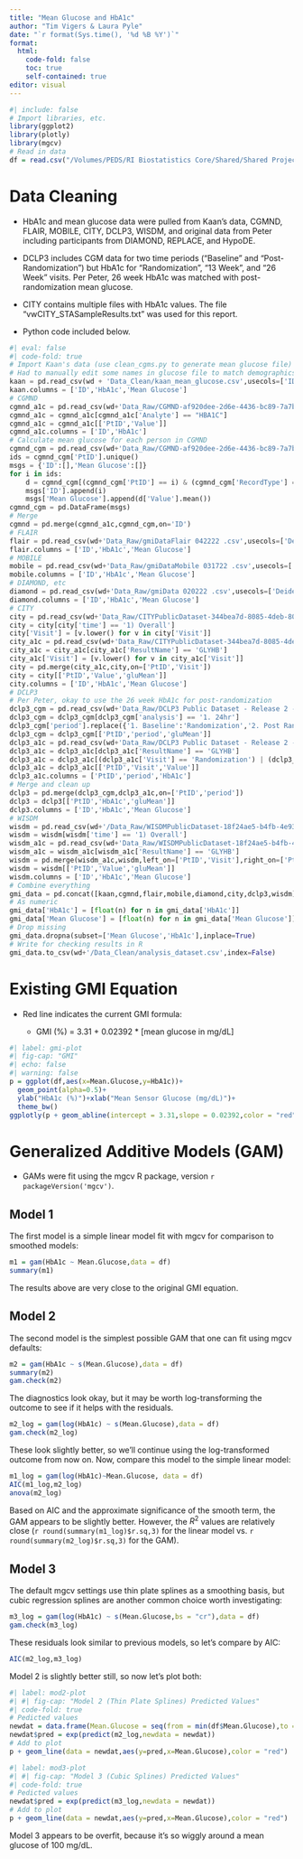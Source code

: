 ```yaml
---
title: "Mean Glucose and HbA1c"
author: "Tim Vigers & Laura Pyle"
date: "`r format(Sys.time(), '%d %B %Y')`"
format: 
  html:
    code-fold: false
    toc: true
    self-contained: true
editor: visual
---
```


```r
#| include: false
# Import libraries, etc.
library(ggplot2)
library(plotly)
library(mgcv)
# Read in data
df = read.csv("/Volumes/PEDS/RI Biostatistics Core/Shared/Shared Projects/Laura/BDC/Projects/Viral Shah/GMI and A1c/Data_Clean/analysis_dataset.csv")
```

# Data Cleaning

-   HbA1c and mean glucose data were pulled from Kaan's data, CGMND, FLAIR, MOBILE, CITY, DCLP3, WISDM, and original data from Peter including participants from DIAMOND, REPLACE, and HypoDE.

-   DCLP3 includes CGM data for two time periods ("Baseline" and "Post-Randomization") but HbA1c for "Randomization", "13 Week", and "26 Week" visits. Per Peter, 26 week HbA1c was matched with post-randomization mean glucose.

-   CITY contains multiple files with HbA1c values. The file "vwCITY_STASampleResults.txt" was used for this report.

-   Python code included below.

```python
#| eval: false
#| code-fold: true
# Import Kaan's data (use clean_cgms.py to generate mean glucose file)
# Had to manually edit some names in glucose file to match demographics
kaan = pd.read_csv(wd + 'Data_Clean/kaan_mean_glucose.csv',usecols=['ID','HbA1c','14 Overall Mean'])
kaan.columns = ['ID','HbA1c','Mean Glucose']
# CGMND
cgmnd_a1c = pd.read_csv(wd+'Data_Raw/CGMND-af920dee-2d6e-4436-bc89-7a7b51239837/NonDiabSampleResults.csv')
cgmnd_a1c = cgmnd_a1c[cgmnd_a1c['Analyte'] == "HBA1C"]
cgmnd_a1c = cgmnd_a1c[['PtID','Value']]
cgmnd_a1c.columns = ['ID','HbA1c']
# Calculate mean glucose for each person in CGMND
cgmnd_cgm = pd.read_csv(wd+'Data_Raw/CGMND-af920dee-2d6e-4436-bc89-7a7b51239837/NonDiabDeviceCGM.csv')
ids = cgmnd_cgm['PtID'].unique()
msgs = {'ID':[],'Mean Glucose':[]}
for i in ids:
    d = cgmnd_cgm[(cgmnd_cgm['PtID'] == i) & (cgmnd_cgm['RecordType'] == "CGM")]
    msgs['ID'].append(i)
    msgs['Mean Glucose'].append(d['Value'].mean())
cgmnd_cgm = pd.DataFrame(msgs)
# Merge
cgmnd = pd.merge(cgmnd_a1c,cgmnd_cgm,on='ID')
# FLAIR
flair = pd.read_csv(wd+'Data_Raw/gmiDataFlair 042222 .csv',usecols=['DeidentID','a1cLab','gluMean'])
flair.columns = ['ID','HbA1c','Mean Glucose']
# MOBILE
mobile = pd.read_csv(wd+'Data_Raw/gmiDataMobile 031722 .csv',usecols=['DeidentID','a1cLab','gluMean'])
mobile.columns = ['ID','HbA1c','Mean Glucose']
# DIAMOND, etc
diamond = pd.read_csv(wd+'Data_Raw/gmiData 020222 .csv',usecols=['DeidentID','a1cLab','gluMean'])
diamond.columns = ['ID','HbA1c','Mean Glucose']
# CITY
city = pd.read_csv(wd+'Data_Raw/CITYPublicDataset-344bea7d-8085-4deb-8038-6cb747a744e3/Data Tables/gluIndices Ext.txt',sep='|')
city = city[city['time'] == '1) Overall']
city['Visit'] = [v.lower() for v in city['Visit']]
city_a1c = pd.read_csv(wd+'Data_Raw/CITYPublicDataset-344bea7d-8085-4deb-8038-6cb747a744e3/Data Tables/vwCITY_STASampleResults.txt',sep='|',encoding='utf-16')
city_a1c = city_a1c[city_a1c['ResultName'] == 'GLYHB']
city_a1c['Visit'] = [v.lower() for v in city_a1c['Visit']]
city = pd.merge(city_a1c,city,on=['PtID','Visit'])
city = city[['PtID','Value','gluMean']]
city.columns = ['ID','HbA1c','Mean Glucose']
# DCLP3
# Per Peter, okay to use the 26 week HbA1c for post-randomization
dclp3_cgm = pd.read_csv(wd+'Data_Raw/DCLP3 Public Dataset - Release 2 - 2022-01-18-9fc308ee-5d12-4651-8aec-262576777a31/Data Files/gluIndices.txt',sep='|')
dclp3_cgm = dclp3_cgm[dclp3_cgm['analysis'] == '1. 24hr']
dclp3_cgm['period'].replace({'1. Baseline':'Randomization','2. Post Randomization':'26 Week'},inplace=True)
dclp3_cgm = dclp3_cgm[['PtID','period','gluMean']]
dclp3_a1c = pd.read_csv(wd+'Data_Raw/DCLP3 Public Dataset - Release 2 - 2022-01-18-9fc308ee-5d12-4651-8aec-262576777a31/Data Files/SampleResults_a.txt',sep='|')
dclp3_a1c = dclp3_a1c[dclp3_a1c['ResultName'] == 'GLYHB']
dclp3_a1c = dclp3_a1c[(dclp3_a1c['Visit'] == 'Randomization') | (dclp3_a1c['Visit'] == '26 Week')]
dclp3_a1c = dclp3_a1c[['PtID','Visit','Value']]
dclp3_a1c.columns = ['PtID','period','HbA1c']
# Merge and clean up
dclp3 = pd.merge(dclp3_cgm,dclp3_a1c,on=['PtID','period'])
dclp3 = dclp3[['PtID','HbA1c','gluMean']]
dclp3.columns = ['ID','HbA1c','Mean Glucose']
# WISDM
wisdm = pd.read_csv(wd+'/Data_Raw/WISDMPublicDataset-18f24ae5-b4fb-4e93-bec6-7021086419fa/Data Tables/gluIndices Ext.txt',sep='|')
wisdm = wisdm[wisdm['time'] == '1) Overall']
wisdm_a1c = pd.read_csv(wd+'Data_Raw/WISDMPublicDataset-18f24ae5-b4fb-4e93-bec6-7021086419fa/Data Tables/STASampleResults.txt',sep='|',encoding='utf-16')
wisdm_a1c = wisdm_a1c[wisdm_a1c['ResultName'] == 'GLYHB']
wisdm = pd.merge(wisdm_a1c,wisdm,left_on=['PtID','Visit'],right_on=['PtID','visit'])
wisdm = wisdm[['PtID','Value','gluMean']]
wisdm.columns = ['ID','HbA1c','Mean Glucose']
# Combine everything
gmi_data = pd.concat([kaan,cgmnd,flair,mobile,diamond,city,dclp3,wisdm])
# As numeric
gmi_data['HbA1c'] = [float(n) for n in gmi_data['HbA1c']]
gmi_data['Mean Glucose'] = [float(n) for n in gmi_data['Mean Glucose']]
# Drop missing
gmi_data.dropna(subset=['Mean Glucose','HbA1c'],inplace=True)
# Write for checking results in R
gmi_data.to_csv(wd+'/Data_Clean/analysis_dataset.csv',index=False)
```

# Existing GMI Equation

-   Red line indicates the current GMI formula:

    -   GMI (%) = 3.31 + 0.02392 \* \[mean glucose in mg/dL\]

```r
#| label: gmi-plot
#| fig-cap: "GMI"
#| echo: false
#| warning: false
p = ggplot(df,aes(x=Mean.Glucose,y=HbA1c))+
  geom_point(alpha=0.5)+
  ylab("HbA1c (%)")+xlab("Mean Sensor Glucose (mg/dL)")+
  theme_bw()
ggplotly(p + geom_abline(intercept = 3.31,slope = 0.02392,color = "red"))
```

# Generalized Additive Models (GAM)

-   GAMs were fit using the mgcv R package, version `r packageVersion('mgcv')`.

## Model 1

The first model is a simple linear model fit with mgcv for comparison to smoothed models:

```r
m1 = gam(HbA1c ~ Mean.Glucose,data = df)
summary(m1)
```

The results above are very close to the original GMI equation.

## Model 2

The second model is the simplest possible GAM that one can fit using mgcv defaults:

```r
m2 = gam(HbA1c ~ s(Mean.Glucose),data = df)
summary(m2)
gam.check(m2)
```

The diagnostics look okay, but it may be worth log-transforming the outcome to see if it helps with the residuals.

```r
m2_log = gam(log(HbA1c) ~ s(Mean.Glucose),data = df)
gam.check(m2_log)
```

These look slightly better, so we'll continue using the log-transformed outcome from now on. Now, compare this model to the simple linear model:

```r
m1_log = gam(log(HbA1c)~Mean.Glucose, data = df)
AIC(m1_log,m2_log)
anova(m2_log)
```

Based on AIC and the approximate significance of the smooth term, the GAM appears to be slightly better. However, the $R^2$ values are relatively close (`r round(summary(m1_log)$r.sq,3)` for the linear model vs. `r round(summary(m2_log)$r.sq,3)` for the GAM).

## Model 3

The default mgcv settings use thin plate splines as a smoothing basis, but cubic regression splines are another common choice worth investigating:

```r
m3_log = gam(log(HbA1c) ~ s(Mean.Glucose,bs = "cr"),data = df)
gam.check(m3_log)
```

These residuals look similar to previous models, so let's compare by AIC:

```r
AIC(m2_log,m3_log)
```

Model 2 is slightly better still, so now let's plot both:

```r
#| label: mod2-plot
#| #| fig-cap: "Model 2 (Thin Plate Splines) Predicted Values"
#| code-fold: true
# Pedicted values
newdat = data.frame(Mean.Glucose = seq(from = min(df$Mean.Glucose),to = max(df$Mean.Glucose),length.out = 100))
newdat$pred = exp(predict(m2_log,newdata = newdat))
# Add to plot
p + geom_line(data = newdat,aes(y=pred,x=Mean.Glucose),color = "red")
```

```r
#| label: mod3-plot
#| #| fig-cap: "Model 3 (Cubic Splines) Predicted Values"
#| code-fold: true
# Pedicted values
newdat$pred = exp(predict(m3_log,newdata = newdat))
# Add to plot
p + geom_line(data = newdat,aes(y=pred,x=Mean.Glucose),color = "red")
```

Model 3 appears to be overfit, because it's so wiggly around a mean glucose of 100 mg/dL.
